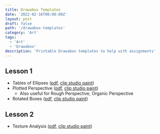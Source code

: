 ```yaml
---
title: Drawabox Templates
date: '2022-02-16T00:00:00Z'
layout: post
draft: false
path: '/drawabox-templates'
category: 'Art'
tags:
  - 'Art'
  - 'Drawabox'
description: 'Printable Drawabox templates to help with assignments'
---
```


## Lesson 1

- Tables of Ellipses ([pdf](/drawabox/templates/1-tables-of-ellipses.pdf), [clip studio paint](/drawabox/templates/1-tables-of-ellipses.clip))
- Plotted Perspective ([pdf](/drawabox/templates/1-plotted-perspective.pdf), [clip studio paint](/drawabox/templates/1-plotted-perspective.clip))
  - Also useful for Rough Perspective, Organic Perspective
- Rotated Boxes ([pdf](/drawabox/templates/1-rotated-boxes.pdf), [clip studio paint](/drawabox/templates/1-rotated-boxes.clip))

## Lesson 2

- Texture Analysis ([pdf](/drawabox/templates/2-texture-analysis.pdf), [clip studio paint](/drawabox/templates/2-texture-analysis.clip))

